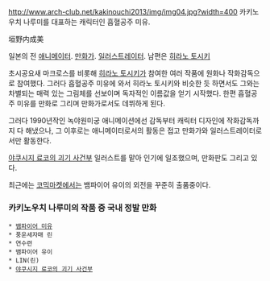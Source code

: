 http://www.arch-club.net/kakinouchi2013/img/img04.jpg?width=400
카키노우치 나루미를 대표하는 캐릭터인 흡혈공주 미유.

垣野内成美

일본의 전 [[애니메이터]]. [[만화가]]. [[일러스트레이터]]. 남편은 [[히라노 토시키]]

초시공요새 마크로스를 비롯해 [[히라노 토시키]]가 참여한 여러 작품에 원화나 작화감독으로 참여했다. 그러다 흡혈공주 미유에 와서 히라노 토시키와 비슷한 듯 하면서도 그와는 차별되는 매력 있는 그림체를 선보이며 독자적인 이름값을 얻기 시작했다. 한편 흡혈공주 미유를 만화로 그리며 만화가로서도 데뷔하게 된다. 

그러다 1990년작인 녹야원미궁 애니메이션에선 감독부터 캐릭터 디자인에 작화감독까지 다 해냈으나, 그 이후로는 애니메이터로서의 활동은 접고 만화가와 일러스트레이터로서만 활동한다. 

[[야쿠시지 료코의 괴기 사건부]] 일러스트를 맡아 인기에 일조했으며, 만화판도 그리고 있다. 

최근에는 [[코믹마켓]]에서는 뱀파이어 유이의 외전을 꾸준히 출품중이다. 
=== 카키노우치 나루미의 작품 중 국내 정발 만화 ===
 * [[뱀파이어 미유]]
 * 풍운세자매 린
 * 연수련
 * 뱀파이어 유이
 * LIN(린)
 * [[야쿠시지 료코의 괴기 사건부]]
